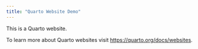 ```yaml
---
title: "Quarto Website Demo"
---
```


This is a Quarto website.

To learn more about Quarto websites visit <https://quarto.org/docs/websites>.
